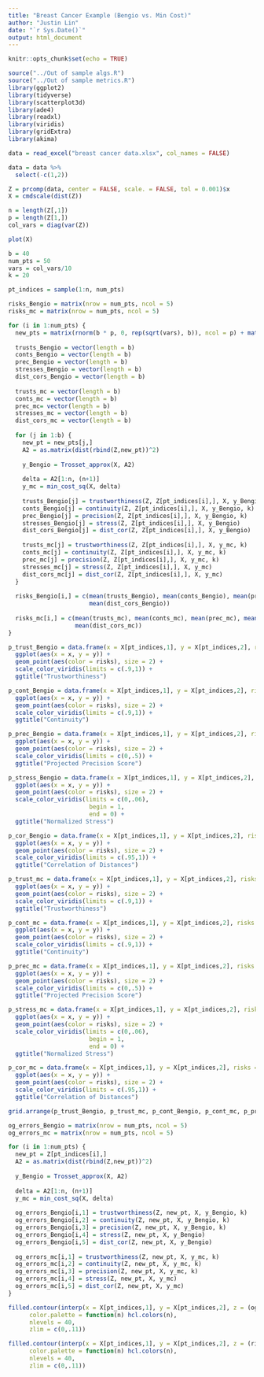 ```yaml
---
title: "Breast Cancer Example (Bengio vs. Min Cost)"
author: "Justin Lin"
date: "`r Sys.Date()`"
output: html_document
---
```


```r
knitr::opts_chunk$set(echo = TRUE)
```

```r
source("../Out of sample algs.R")
source("../Out of sample metrics.R")
library(ggplot2)
library(tidyverse)
library(scatterplot3d)
library(ade4)
library(readxl)
library(viridis)
library(gridExtra)
library(akima)
```

```r
data = read_excel("breast cancer data.xlsx", col_names = FALSE)

data = data %>%
  select(-c(1,2))
```

```r
Z = prcomp(data, center = FALSE, scale. = FALSE, tol = 0.001)$x
X = cmdscale(dist(Z))

n = length(Z[,1])
p = length(Z[1,])
col_vars = diag(var(Z))

plot(X)
```


```r
b = 40
num_pts = 50
vars = col_vars/10
k = 20

pt_indices = sample(1:n, num_pts)

risks_Bengio = matrix(nrow = num_pts, ncol = 5)
risks_mc = matrix(nrow = num_pts, ncol = 5)

for (i in 1:num_pts) {
  new_pts = matrix(rnorm(b * p, 0, rep(sqrt(vars), b)), ncol = p) + matrix(rep(Z[pt_indices[i],], each = b), nrow = b)
  
  trusts_Bengio = vector(length = b)
  conts_Bengio = vector(length = b)
  prec_Bengio = vector(length = b)
  stresses_Bengio = vector(length = b)
  dist_cors_Bengio = vector(length = b)
  
  trusts_mc = vector(length = b)
  conts_mc = vector(length = b)
  prec_mc= vector(length = b)
  stresses_mc = vector(length = b)
  dist_cors_mc = vector(length = b)
  
  for (j in 1:b) {
    new_pt = new_pts[j,]
    A2 = as.matrix(dist(rbind(Z,new_pt))^2)
    
    y_Bengio = Trosset_approx(X, A2)
    
    delta = A2[1:n, (n+1)]
    y_mc = min_cost_sq(X, delta)
    
    trusts_Bengio[j] = trustworthiness(Z, Z[pt_indices[i],], X, y_Bengio, k)
    conts_Bengio[j] = continuity(Z, Z[pt_indices[i],], X, y_Bengio, k)
    prec_Bengio[j] = precision(Z, Z[pt_indices[i],], X, y_Bengio, k)
    stresses_Bengio[j] = stress(Z, Z[pt_indices[i],], X, y_Bengio)
    dist_cors_Bengio[j] = dist_cor(Z, Z[pt_indices[i],], X, y_Bengio)
    
    trusts_mc[j] = trustworthiness(Z, Z[pt_indices[i],], X, y_mc, k)
    conts_mc[j] = continuity(Z, Z[pt_indices[i],], X, y_mc, k)
    prec_mc[j] = precision(Z, Z[pt_indices[i],], X, y_mc, k)
    stresses_mc[j] = stress(Z, Z[pt_indices[i],], X, y_mc)
    dist_cors_mc[j] = dist_cor(Z, Z[pt_indices[i],], X, y_mc)
  }
  
  risks_Bengio[i,] = c(mean(trusts_Bengio), mean(conts_Bengio), mean(prec_Bengio), mean(stresses_Bengio), 
                       mean(dist_cors_Bengio))
  
  risks_mc[i,] = c(mean(trusts_mc), mean(conts_mc), mean(prec_mc), mean(stresses_mc), 
                   mean(dist_cors_mc))
}
```

```r
p_trust_Bengio = data.frame(x = X[pt_indices,1], y = X[pt_indices,2], risks = risks_Bengio[,1]) %>%
  ggplot(aes(x = x, y = y)) + 
  geom_point(aes(color = risks), size = 2) + 
  scale_color_viridis(limits = c(.9,1)) +
  ggtitle("Trustworthiness")

p_cont_Bengio = data.frame(x = X[pt_indices,1], y = X[pt_indices,2], risks = risks_Bengio[,2]) %>%
  ggplot(aes(x = x, y = y)) + 
  geom_point(aes(color = risks), size = 2) + 
  scale_color_viridis(limits = c(.9,1)) +
  ggtitle("Continuity")

p_prec_Bengio = data.frame(x = X[pt_indices,1], y = X[pt_indices,2], risks = risks_Bengio[,3]) %>%
  ggplot(aes(x = x, y = y)) + 
  geom_point(aes(color = risks), size = 2) + 
  scale_color_viridis(limits = c(0,.5)) +
  ggtitle("Projected Precision Score")

p_stress_Bengio = data.frame(x = X[pt_indices,1], y = X[pt_indices,2], risks = risks_Bengio[,4]) %>%
  ggplot(aes(x = x, y = y)) + 
  geom_point(aes(color = risks), size = 2) + 
  scale_color_viridis(limits = c(0,.06),
                       begin = 1,
                       end = 0) +
  ggtitle("Normalized Stress")

p_cor_Bengio = data.frame(x = X[pt_indices,1], y = X[pt_indices,2], risks = risks_Bengio[,5]) %>%
  ggplot(aes(x = x, y = y)) + 
  geom_point(aes(color = risks), size = 2) + 
  scale_color_viridis(limits = c(.95,1)) +
  ggtitle("Correlation of Distances")

p_trust_mc = data.frame(x = X[pt_indices,1], y = X[pt_indices,2], risks = risks_mc[,1]) %>%
  ggplot(aes(x = x, y = y)) + 
  geom_point(aes(color = risks), size = 2) + 
  scale_color_viridis(limits = c(.9,1)) +
  ggtitle("Trustworthiness")

p_cont_mc = data.frame(x = X[pt_indices,1], y = X[pt_indices,2], risks = risks_mc[,2]) %>%
  ggplot(aes(x = x, y = y)) + 
  geom_point(aes(color = risks), size = 2) + 
  scale_color_viridis(limits = c(.9,1)) +
  ggtitle("Continuity")

p_prec_mc = data.frame(x = X[pt_indices,1], y = X[pt_indices,2], risks = risks_mc[,3]) %>%
  ggplot(aes(x = x, y = y)) + 
  geom_point(aes(color = risks), size = 2) + 
  scale_color_viridis(limits = c(0,.5)) +
  ggtitle("Projected Precision Score")

p_stress_mc = data.frame(x = X[pt_indices,1], y = X[pt_indices,2], risks = risks_mc[,4]) %>%
  ggplot(aes(x = x, y = y)) + 
  geom_point(aes(color = risks), size = 2) + 
  scale_color_viridis(limits = c(0,.06),
                       begin = 1,
                       end = 0) +
  ggtitle("Normalized Stress")

p_cor_mc = data.frame(x = X[pt_indices,1], y = X[pt_indices,2], risks = risks_mc[,5]) %>%
  ggplot(aes(x = x, y = y)) + 
  geom_point(aes(color = risks), size = 2) + 
  scale_color_viridis(limits = c(.95,1)) +
  ggtitle("Correlation of Distances")
```

```r
grid.arrange(p_trust_Bengio, p_trust_mc, p_cont_Bengio, p_cont_mc, p_prec_Bengio, p_prec_mc, p_stress_Bengio, p_stress_mc, p_cor_Bengio, p_cor_mc, ncol = 2)
```


```r
og_errors_Bengio = matrix(nrow = num_pts, ncol = 5)
og_errors_mc = matrix(nrow = num_pts, ncol = 5)

for (i in 1:num_pts) {
  new_pt = Z[pt_indices[i],]
  A2 = as.matrix(dist(rbind(Z,new_pt))^2)
    
  y_Bengio = Trosset_approx(X, A2)
    
  delta = A2[1:n, (n+1)]
  y_mc = min_cost_sq(X, delta)
  
  og_errors_Bengio[i,1] = trustworthiness(Z, new_pt, X, y_Bengio, k)
  og_errors_Bengio[i,2] = continuity(Z, new_pt, X, y_Bengio, k)
  og_errors_Bengio[i,3] = precision(Z, new_pt, X, y_Bengio, k)
  og_errors_Bengio[i,4] = stress(Z, new_pt, X, y_Bengio)
  og_errors_Bengio[i,5] = dist_cor(Z, new_pt, X, y_Bengio)
  
  og_errors_mc[i,1] = trustworthiness(Z, new_pt, X, y_mc, k)
  og_errors_mc[i,2] = continuity(Z, new_pt, X, y_mc, k)
  og_errors_mc[i,3] = precision(Z, new_pt, X, y_mc, k)
  og_errors_mc[i,4] = stress(Z, new_pt, X, y_mc)
  og_errors_mc[i,5] = dist_cor(Z, new_pt, X, y_mc)
}
```

```r
filled.contour(interp(x = X[pt_indices,1], y = X[pt_indices,2], z = (og_errors_Bengio[,1]-og_errors_mc[,1])/og_errors_Bengio[,1]),
      color.palette = function(n) hcl.colors(n),
      nlevels = 40,
      zlim = c(0,.11))

filled.contour(interp(x = X[pt_indices,1], y = X[pt_indices,2], z = (risks_Bengio[,1]-risks_mc[,1])/risks_Bengio[,1]),
      color.palette = function(n) hcl.colors(n),
      nlevels = 40,
      zlim = c(0,.11))
```
